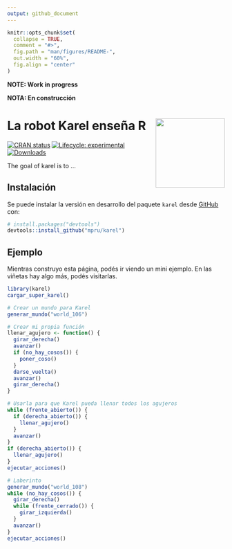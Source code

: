 ```yaml
---
output: github_document
---
```


<!-- README.md is generated from README.Rmd. Please edit that file -->

```r
knitr::opts_chunk$set(
  collapse = TRUE,
  comment = "#>",
  fig.path = "man/figures/README-",
  out.width = "60%", 
  fig.align = "center"
)
```

**NOTE: Work in progress**

**NOTA: En construcción**

# La robot Karel enseña R <img src="man/figures/karel_hexsticker.png" align="right" alt="" width="160" />

<!-- badges: start -->
[![CRAN status](https://www.r-pkg.org/badges/version/karel)](https://CRAN.R-project.org/package=karel)
[![Lifecycle: experimental](https://img.shields.io/badge/lifecycle-experimental-orange.svg)](https://www.tidyverse.org/lifecycle/#experimental)
[![Downloads](https://cranlogs.r-pkg.org/badges/karel?color=blue)](https://cran.rstudio.com/package=karel)
<!-- badges: end -->

The goal of karel is to ...

## Instalación

<!-- 
You can install the released version of karel from [CRAN](https://CRAN.R-project.org) with:

``` r
install.packages("karel")
```
-->

Se puede instalar la versión en desarrollo del paquete `karel` desde [GitHub](https://github.com/mpru/karel) con:

``` r
# install.packages("devtools")
devtools::install_github("mpru/karel")
```

## Ejemplo

Mientras construyo esta página, podés ir viendo un mini ejemplo. En las viñetas hay algo más, podés visitarlas.

```r
library(karel)
cargar_super_karel()

# Crear un mundo para Karel
generar_mundo("world_106")

# Crear mi propia función
llenar_agujero <- function() {
  girar_derecha()
  avanzar()
  if (no_hay_cosos()) {
    poner_coso()
  }
  darse_vuelta()
  avanzar()
  girar_derecha()
}

# Usarla para que Karel pueda llenar todos los agujeros
while (frente_abierto()) {
  if (derecha_abierto()) {
    llenar_agujero()
  }
  avanzar()
}
if (derecha_abierto()) {
  llenar_agujero()
}
ejecutar_acciones()
```


```r
# Laberinto
generar_mundo("world_108")
while (no_hay_cosos()) {
  girar_derecha()
  while (frente_cerrado()) {
    girar_izquierda()
  }
  avanzar()
}
ejecutar_acciones()
```

